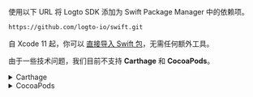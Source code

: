 使用以下 URL 将 Logto SDK 添加为 Swift Package Manager 中的依赖项。

```bash
https://github.com/logto-io/swift.git
```

自 Xcode 11 起，你可以 [直接导入 Swift 包](https://developer.apple.com/documentation/swift_packages/adding_package_dependencies_to_your_app)，无需任何额外工具。

由于一些技术问题，我们目前不支持 **Carthage** 和 **CocoaPods**。

<details>

<summary>Carthage</summary>

Carthage [需要一个 `xcodeproj` 文件来构建](https://github.com/Carthage/Carthage/issues/1226#issuecomment-290931385)，但是 `swift package generate-xcodeproj` 会报告失败，因为我们使用了本机社交插件的二进制目标。我们会尝试寻找解决方法。

</details>

<details>

<summary>CocoaPods</summary>

CocoaPods [不支持本地依赖](https://github.com/CocoaPods/CocoaPods/issues/3276)和 monorepo，因此很难为此仓库创建 `.podspec` 文件。

</details>
